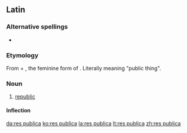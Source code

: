 ==Latin==

===Alternative spellings===
* {{l|la|respublica|rēspublica}}

===Etymology===
From {{term|res|rēs|lang=la|thing”, “affair}} + {{term|publica|publica|public|lang=la}}, the feminine form of {{term|publicus|publicus|public|lang=la}}. Literally meaning "public thing".

===Noun===
{{la-noun|rēs publica|rei publicae|reī publicae|f|fifth}}

# [[republic]]

====Inflection====
{{Latin-decl
|nom-sg={{l|la|res publica|rēs publica}}
|nom-pl={{l|la|res publicae|rēs publicae}}

|gen-sg={{l|la|rei publicae|reī publicae}}
|gen-pl={{l|la|rerum publicarum|rērum publicārum}}

|dat-sg={{l|la|rei publicae|reī publicae}}
|dat-pl={{l|la|rebus publicis|rēbus publicīs}}

|acc-sg={{l|la|rem publicam|rem publicam}}
|acc-pl={{l|la|res publicas|rēs publicās}}

|abl-sg={{l|la|re publica|rē publicā}}
|abl-pl={{l|la|rebus publicis|rēbus publicīs}}

|voc-sg={{l|la|res publicae|rēs publica}}
|voc-pl={{l|la|res publicae|rēs publicae}}
}}

[[da:res publica]]
[[ko:res publica]]
[[la:res publica]]
[[lt:res publica]]
[[zh:res publica]]